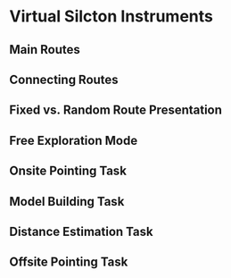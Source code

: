 # Virtual Silcton Instruments

## Main Routes

## Connecting Routes

## Fixed vs. Random Route Presentation

## Free Exploration Mode

## Onsite Pointing Task

## Model Building Task

## Distance Estimation Task

## Offsite Pointing Task 

